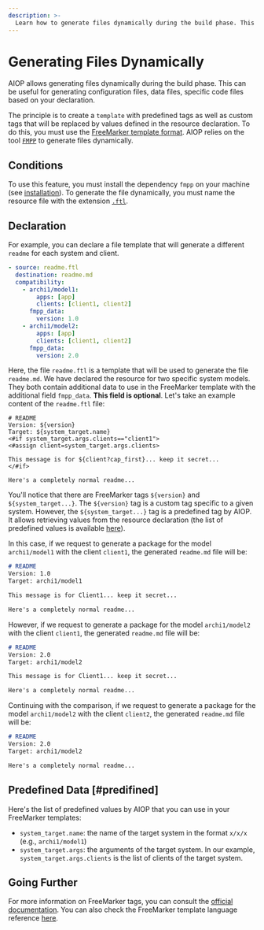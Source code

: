 ```yaml
---
description: >-
  Learn how to generate files dynamically during the build phase. This can be useful for generating configuration files, data files, specific code files based on your declaration. This allows generating multiple destination files from a source based on the resource declaration.
---
```



# Generating Files Dynamically

AIOP allows generating files dynamically during the build phase. This can be useful for generating configuration files, data files, specific code files based on your declaration.

The principle is to create a `template` with predefined tags as well as custom tags that will be replaced by values defined in the resource declaration. To do this, you must use the [FreeMarker template format](https://freemarker.apache.org/). AIOP relies on the tool [`FMPP`](docs/vocabulary#fmpp) to generate files dynamically.

## Conditions

To use this feature, you must install the dependency `fmpp` on your machine (see [installation](#installation)). To generate the file dynamically, you must name the resource file with the extension [`.ftl`](docs/vocabulary#ftl).

## Declaration

For example, you can declare a file template that will generate a different `readme` for each system and client.

<FileTree>
  <FileTree.Folder name="playbook" defaultOpen>
    <FileTree.Folder name=".git">
        <FileTree.File name="..." />
    </FileTree.Folder>
    <FileTree.Folder name=".aiop">
        <FileTree.File name="inventory_config.yml" />
        <FileTree.File name="inventory.yml" />
        <FileTree.File name="playbook.yml" />
    </FileTree.Folder>
    <FileTree.Folder name="resources" defaultOpen>
        <FileTree.File name=".aml" />
        <FileTree.File name="readme.ftl" />
    </FileTree.Folder>
  </FileTree.Folder>
</FileTree>

```yaml {7-8, 12-13} filename="resources/.aml"
- source: readme.ftl
  destination: readme.md
  compatibility:
    - archi1/model1:
        apps: [app]
        clients: [client1, client2]
      fmpp_data:
        version: 1.0
    - archi1/model2:
        apps: [app]
        clients: [client1, client2]
      fmpp_data:
        version: 2.0
```

Here, the file `readme.ftl` is a template that will be used to generate the file `readme.md`. We have declared the resource for two specific system models. They both contain additional data to use in the FreeMarker template with the additional field `fmpp_data`. __This field is optional__. Let's take an example content of the `readme.ftl` file:

```ftl filename="readme.ftl"
# README
Version: ${version}
Target: ${system_target.name}
<#if system_target.args.clients=="client1">
<#assign client=system_target.args.clients>

This message is for ${client?cap_first}... keep it secret...
</#if>

Here's a completely normal readme...
```

You'll notice that there are FreeMarker tags `${version}` and `${system_target...}`. The `${version}` tag is a custom tag specific to a given system. However, the `${system_target...}` tag is a predefined tag by AIOP. It allows retrieving values from the resource declaration (the list of predefined values is available [here](#predifined)).

In this case, if we request to generate a package for the model `archi1/model1` with the client `client1`, the generated `readme.md` file will be:

```md filename="readme.md"
# README
Version: 1.0
Target: archi1/model1

This message is for Client1... keep it secret...

Here's a completely normal readme...
```

However, if we request to generate a package for the model `archi1/model2` with the client `client1`, the generated `readme.md` file will be:

```md filename="readme.md"
# README
Version: 2.0
Target: archi1/model2

This message is for Client1... keep it secret...

Here's a completely normal readme...
```

Continuing with the comparison, if we request to generate a package for the model `archi1/model2` with the client `client2`, the generated `readme.md` file will be:

```md filename="readme.md"
# README
Version: 2.0
Target: archi1/model2

Here's a completely normal readme...
```

## Predefined Data [#predifined]

Here's the list of predefined values by AIOP that you can use in your FreeMarker templates:

- `system_target.name`: the name of the target system in the format `x/x/x` (e.g., `archi1/model1`)
- `system_target.args`: the arguments of the target system. In our example, `system_target.args.clients` is the list of clients of the target system.

## Going Further

For more information on FreeMarker tags, you can consult the [official documentation](https://freemarker.apache.org/docs/dgui_template_exp.html). You can also check the FreeMarker template language reference [here](https://freemarker.apache.org/docs/ref.html).